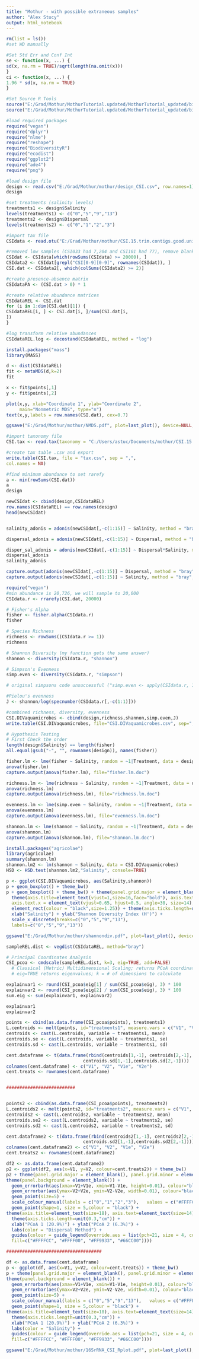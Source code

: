 ---
title: "Mothur - with possible extraneous samples"
author: "Alex Stucy"
output: html_notebook
---

```{r}
rm(list = ls())
#set WD manually
```

```{r}
#Set Std Err and Conf Int
se <- function(x, ...) {
sd(x, na.rm = TRUE)/sqrt(length(na.omit(x)))
}
ci <- function(x, ...) {
1.96 * sd(x, na.rm = TRUE)
}

#Set Source R Tools
source("E:/Grad/Mothur/MothurTutorial.updated/MothurTutorial_updated/bin/DiversityFunctions.R")
source("E:/Grad/Mothur/MothurTutorial.updated/MothurTutorial_updated/bin/MothurTools.R")
```

```{r}
#load required packages
require("vegan")
require("dplyr")
require("nlme")
require("reshape")
require("BiodiversityR")
require("ecodist")
require("ggplot2")
require("ade4")
require("png")
```

```{r}
#load design file
design <- read.csv("E:/Grad/Mothur/mothur/design_CSI.csv", row.names=1)
design

#set treatments (salinity levels)
treatments1 <- design$Salinity
levels(treatments1) <- c("0","5","9","13")
treatments2 <- design$Dispersal
levels(treatments2) <- c("0","1","2","3")
```

```{r}
#import tax file
CSIdata <- read.otu("E:/Grad/Mothur/mothur/CSI.15.trim.contigs.good.unique.good.filter.unique.precluster.pick.pick.pick.opti_mcc.unique_list.shared")

#removed low samples (CSI033 had 7,204 and CSI101 had 77), remove blank and undetermined, remove OTUs w/ <2 occurrences across all sites
CSIdat <- CSIdata[which(rowSums(CSIdata) >= 20000), ]
CSIdata2 <- CSIdat[grepl("CSI[0-9][0-9]", rownames(CSIdat)), ]
CSI.dat <- CSIdata2[, which(colSums(CSIdata2) >= 2)]

#create presence-absence matrix
CSIdataPA <- (CSI.dat > 0) * 1

#create relative abundance matrices
CSIdataREL <- CSI.dat
for (i in 1:dim(CSI.dat)[1]) {
CSIdataREL[i, ] <- CSI.dat[i, ]/sum(CSI.dat[i,
])
}

#log transform relative abundances
CSIdataREL.log <- decostand(CSIdataREL, method = "log")
```


```{r}
install.packages("mass")
library(MASS)

d <- dist(CSIdataREL)
fit <- metaMDS(d,k=2)
fit

x <- fit$points[,1]
y <- fit$points[,2]

plot(x,y, xlab="Coordinate 1", ylab="Coordinate 2",
     main="Nonmetric MDS", type="n")
text(x,y,labels = row.names(CSI.dat), cex=0.7)

ggsave("E:/Grad/Mothur/mothur/NMDS.pdf", plot=last_plot(), device=NULL, path=NULL, scale=1, width=NA, height=NA, dpi=300, limitsize=TRUE)
```


```{r}
#import taxonomy file
CSI.tax <- read.tax(taxonomy = "C:/Users/astuc/Documents/mothur/CSI.15.trim.contigs.good.unique.good.filter.unique.precluster.pick.pick.pick.opti_mcc.unique_list.0.03.cons.taxonomy")

#create tax table .csv and export
write.table(CSI.tax, file = "tax.csv", sep = ",",
col.names = NA)
```

```{r}
#find minimum abundance to set rarefy
a <- min(rowSums(CSI.dat))
a
design
```

```{r}

newCSIdat <- cbind(design,CSIdataREL)
row.names(CSIdataREL) == row.names(design)
head(newCSIdat)


salinity_adonis = adonis(newCSIdat[,-c(1:15)] ~ Salinity, method = "bray", data = newCSIdat, perm=1000)

dispersal_adonis = adonis(newCSIdat[,-c(1:15)] ~ Dispersal, method = "bray", data = newCSIdat, perm=1000)

disper_sal_adonis = adonis(newCSIdat[,-c(1:15)] ~ Dispersal*Salinity, method = "bray", data = newCSIdat, perm=1000)
dispersal_adonis
salinity_adonis

capture.output(adonis(newCSIdat[,-c(1:15)] ~ Dispersal, method = "bray", data = newCSIdat, perm=1000), file="disp_permanova.doc")
capture.output(adonis(newCSIdat[,-c(1:15)] ~ Salinity, method = "bray", data = newCSIdat, perm=1000), file="sal_permanova.doc")
```


```{r}
require("vegan")
#min abundance is 20,726, we will sample to 20,000
CSIdata.r <- rrarefy(CSI.dat, 20000)

# Fisher's Alpha
fisher <- fisher.alpha(CSIdata.r)
fisher

# Species Richness
richness <- rowSums((CSIdata.r >= 1))
richness

# Shannon Diversity (my function gets the same answer)
shannon <- diversity(CSIdata.r, "shannon")

# Simpson's Evenness
simp.even <- diversity(CSIdata.r, "simpson")

# original simpsons code unsuccessful ("simp.even <- apply(CSIdata.r, 1, simp_even)") ... returned error "function: simp_even not found"

#Pielou's evenness
J <- shannon/log(specnumber(CSIdata.r[,-c(1:1)]))

#combined richness, diversity, evenness
CSI.DIVaquamicrobes <- cbind(design,richness,shannon,simp.even,J)
write.table(CSI.DIVaquamicrobes, file="CSI.DIVaquamicrobes.csv", sep=",", col.names=NA)
```

```{r}
# Hypothesis Testing
# First Check the order
length(design$Salinity) == length(fisher)
all.equal(gsub("-", "", rownames(design)), names(fisher))

fisher.lm <- lme(fisher ~ Salinity, random = ~1|Treatment, data = design)
anova(fisher.lm)
capture.output(anova(fisher.lm), file="fisher.lm.doc")

richness.lm <- lme(richness ~ Salinity, random = ~1|Treatment, data = design)
anova(richness.lm)
capture.output(anova(richness.lm), file="richness.lm.doc")

evenness.lm <- lme(simp.even ~ Salinity, random = ~1|Treatment, data = design)
anova(evenness.lm)
capture.output(anova(evenness.lm), file="evenness.lm.doc")

shannon.lm <- lme(shannon ~ Salinity, random = ~1|Treatment, data = design)
anova(shannon.lm)
capture.output(anova(shannon.lm), file="shannon.lm.doc")

install.packages("agricolae")
library(agricolae)
summary(shannon.lm)
shannon.lm2 <- lm(shannon ~ Salinity, data = CSI.DIVaquamicrobes)
HSD <- HSD.test(shannon.lm2,"Salinity", console=TRUE)
```

```{r}
p <- ggplot(CSI.DIVaquamicrobes, aes(Salinity,shannon))
p + geom_boxplot() + theme_bw()
p + geom_boxplot() + theme_bw() + theme(panel.grid.major = element_blank(), panel.grid.minor =     element_blank(), axis.line = element_line(colour = "black")) +   
  theme(axis.title=element_text(vjust=1,size=16,face="bold"), axis.text=element_text(size=14), 
  axis.text.x = element_text(vjust=0.65, hjust=0.5, angle=30, size=14), panel.border =   
  element_rect(colour = "black",size=1.25)) + theme(axis.ticks.length=unit(0.3,"cm")) + 
  xlab("Salinity") + ylab("Shannon Diversity Index (H')") + 
  scale_x_discrete(breaks=c("0","5","9","13"),   
  labels=c("0","5","9","13"))

ggsave("E:/Grad/Mothur/mothur/shannondiv.pdf", plot=last_plot(), device=NULL, path=NULL, scale=1, width=NA, height=NA, dpi=300, limitsize=TRUE)
```


```{r}
sampleREL.dist <- vegdist(CSIdataREL, method="bray")

# Principal Coordinates Analysis
CSI_pcoa <- cmdscale(sampleREL.dist, k=3, eig=TRUE, add=FALSE)
  # Classical (Metric) Multidimensional Scaling; returns PCoA coordinates
  # eig=TRUE returns eigenvalues; k = # of dimensions to calculate

explainvar1 <- round(CSI_pcoa$eig[1] / sum(CSI_pcoa$eig), 3) * 100
explainvar2 <- round(CSI_pcoa$eig[2] / sum(CSI_pcoa$eig), 3) * 100
sum.eig <- sum(explainvar1, explainvar2)

explainvar1
explainvar2
```

```{r}
points <- cbind(as.data.frame(CSI_pcoa$points), treatments1)
L.centroids <- melt(points, id="treatments1", measure.vars = c("V1", "V2"))
centroids <- cast(L.centroids, variable ~ treatments1, mean)
centroids.se <- cast(L.centroids, variable ~ treatments1, se)
centroids.sd <- cast(L.centroids, variable ~ treatments1, sd)

cent.dataframe <- t(data.frame(rbind(centroids[1,-1], centroids[2,-1],
                             centroids.sd[1,-1],centroids.sd[2,-1])))
colnames(cent.dataframe) <- c("V1", "V2", "V1e", "V2e")
cent.treats <- rownames(cent.dataframe)


##########################


points2 <- cbind(as.data.frame(CSI_pcoa$points), treatments2)
L.centroids2 <- melt(points2, id="treatments2", measure.vars = c("V1", "V2"))
centroids2 <- cast(L.centroids2, variable ~ treatments2, mean)
centroids.se2 <- cast(L.centroids2, variable ~ treatments2, se)
centroids.sd2 <- cast(L.centroids2, variable ~ treatments2, sd)

cent.dataframe2 <- t(data.frame(rbind(centroids2[1,-1], centroids2[2,-1],
                             centroids.sd2[1,-1],centroids.sd2[2,-1])))
colnames(cent.dataframe2) <- c("V1", "V2", "V1e", "V2e")
cent.treats2 <- rownames(cent.dataframe2)
```

```{r}
df2 <- as.data.frame(cent.dataframe2)
p2 <- ggplot(df2, aes(x=V1, y=V2, colour=cent.treats2)) + theme_bw() 
p2 + theme(panel.grid.major = element_blank(), panel.grid.minor = element_blank(), axis.line = element_line(colour = "black")) + 
theme(panel.background = element_blank()) + 
  geom_errorbarh(aes(xmax=V1+V1e, xmin=V1-V1e, height=0.01), colour="black") +    
  geom_errorbar(aes(ymax=V2+V2e, ymin=V2-V2e, width=0.01), colour="black") + 
  geom_point(size=5) +
  scale_colour_manual(labels = c("0","1","2","3"),   values = c("#FFFFCC", "#FFFF00", "#FF9933", "#66CC00")) +
  geom_point(shape=1, size = 5,colour = "black") +
theme(axis.title=element_text(size=18), axis.text=element_text(size=14), axis.text.x   = element_text(size=14), panel.border = element_rect(colour = "black",size=1.25)) + 
  theme(axis.ticks.length=unit(0.3,"cm")) + 
  xlab("PCoA 1 (20.9%)") + ylab("PCoA 2 (6.3%)") + 
  labs(color = "Dispersal Method") +
  guides(colour = guide_legend(override.aes = list(pch=21, size = 4, colour="black",    
  fill=c("#FFFFCC", "#FFFF00", "#FF9933", "#66CC00")))) 

####################################

df <- as.data.frame(cent.dataframe)
p <- ggplot(df, aes(x=V1, y=V2, colour=cent.treats)) + theme_bw() 
p + theme(panel.grid.major = element_blank(), panel.grid.minor = element_blank(), axis.line = element_line(colour = "black")) + 
theme(panel.background = element_blank()) + 
  geom_errorbarh(aes(xmax=V1+V1e, xmin=V1-V1e, height=0.01), colour="black") +    
  geom_errorbar(aes(ymax=V2+V2e, ymin=V2-V2e, width=0.01), colour="black") + 
  geom_point(size=5) +
  scale_colour_manual(labels = c("0","5","9","13"),   values = c("#FFFFCC", "#FFFF00", "#FF9933", "#66CC00")) +
  geom_point(shape=1, size = 5,colour = "black") +
theme(axis.title=element_text(size=18), axis.text=element_text(size=14), axis.text.x   = element_text(size=14), panel.border = element_rect(colour = "black",size=1.25)) + 
  theme(axis.ticks.length=unit(0.3,"cm")) + 
  xlab("PCoA 1 (20.9%)") + ylab("PCoA 2 (6.3%)") + 
  labs(color = "Salinity") +
  guides(colour = guide_legend(override.aes = list(pch=21, size = 4, colour="black",    
  fill=c("#FFFFCC", "#FFFF00", "#FF9933", "#66CC00")))) 

ggsave("E:/Grad/Mothur/mothur/16SrRNA_CSI_Rplot.pdf", plot=last_plot(), device=NULL, path=NULL, scale=1, width=NA, height=NA, dpi=300, limitsize=TRUE)
```

